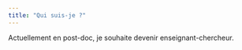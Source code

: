 ---
title: "Qui suis-je ?"
---

Actuellement en post-doc, je souhaite devenir enseignant-chercheur.
